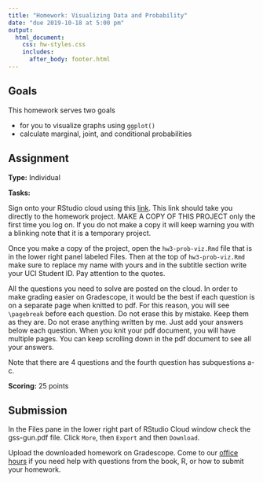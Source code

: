 ```yaml
---
title: "Homework: Visualizing Data and Probability"
date: "due 2019-10-18 at 5:00 pm"
output: 
  html_document:
    css: hw-styles.css 
    includes:
      after_body: footer.html
---
```



## Goals 

This homework serves two goals 

- for you to visualize graphs using `ggplot()`
- calculate marginal, joint, and conditional probabilities


## Assignment

__Type:__ Individual

__Tasks:__

Sign onto your RStudio cloud using this [link](https://rstudio.cloud/spaces/29360/project/610764). This link should take you directly to the homework project. MAKE A COPY OF THIS PROJECT only the first time you log on. If you do not make a copy it will keep warning you with a blinking note that it is a temporary project.

Once you make a copy of the project, open the `hw3-prob-viz.Rmd` file that is in the lower right panel labeled Files. Then at the top of `hw3-prob-viz.Rmd` make sure to replace my name with yours and in the subtitle section write your UCI Student ID. Pay attention to the quotes.

All the questions you need to solve are posted on the cloud. In order to make grading easier on Gradescope, it would be the best if each question is on a separate page when knitted to pdf. For this reason, you will see `\pagebreak` before each question. Do not erase this by mistake. Keep them as they are. Do not erase anything written by me. Just add your answers below each question. When you knit your pdf document, you will have multiple pages. You can keep scrolling down in the pdf document to see all your answers.

Note that there are 4 questions and the fourth question has subquestions a-c.

__Scoring:__ 25 points

## Submission

In the Files pane in the lower right part of RStudio Cloud window check the gss-gun.pdf file. Click `More`, then `Export` and then `Download`.


Upload the downloaded homework on Gradescope.
Come to our [office hours](https://mdogucu.ics.uci.edu/teaching/stats67-fa19/office.html) if you need help with questions from the book, R, or how to submit your homework.  

<br>
<br>
<br>
